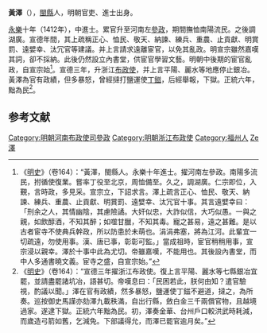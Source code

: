 '''黃澤'''（{{bd|?||?||catIdx=Huang黃澤}}），[[閩縣|閩縣]]人，明朝官吏、進士出身。

[[永樂|永樂]]十年（1412年），中進士。累官升至河南左[[參政|參政]]，期間撫恤南陽流民。之後調湖廣。宣德年間，其上疏稱正心、恤民、敬天、納諫、練兵、重農、止貢獻、明賞罰、遠嬖幸、汰冗官等建議。并上言請求遠離宦官，以免其亂政。明宣宗雖然嘉嘆其詞，卻不採納。此後仍然設立內書堂，供宦官學習文藝。明朝中後期的宦官亂政，自宣宗始<ref>《[[明史|明史]]》（卷164）：“黃澤，閩縣人。永樂十年進士。擢河南左參政。南陽多流民，拊循使復業。嘗率丁役至北京，周恤備至。久之，調湖廣。仁宗即位，入覲，言時政，多見采。宣宗立，下詔求言。澤上疏言正心、恤民、敬天、納諫、練兵、重農、止貢獻、明賞罰、遠嬖幸、汰冗官十事。其言遠嬖幸曰：「刑余之人，其情幽陰，其慮險譎。大奸似忠，大詐似信，大巧似愚。一與之親，如飲醇酒，不知其醉；如噬甘臘，不知其毒。寵之甚易，遠之甚難。是以古者宦寺不使典兵幹政，所以防患於未萌也。涓涓弗塞，將為江河。此輩宜一切疏遠，勿使用事。漢、唐已事，彰彰可監。」當成祖時，宦官稍稍用事，宣宗浸以親幸。澤於十事中此為尤切。帝雖嘉嘆，不能用也。其後設內書堂，而中人多通書曉文義。宦寺之盛，自宣宗始。”</ref>。宣德三年，升浙江[[布政使|布政使]]，并上言平陽、麗水等地應停止銀冶。黃澤為官有政績，但多暴怒，曾經撻打鹽運使[[丁鎡|丁鎡]]，后經舉報，下獄。正統六年，黜為民<ref>《[[明史|明史]]》（卷164）：“宣德三年擢浙江布政使。復上言平陽、麗水等七縣銀冶宜罷，並請盡罷諸坑冶，語甚切。帝嘆息曰：「民困若此，朕何由知？遣官驗視，酌議以聞。」澤在官有政績，然多暴怒，鹽運使丁鎡不避道，撻之，為所奏。巡按御史馬謹亦劾澤九載秩滿，自出行縣，斂白金三千兩償官物，且越境過家。遂逮下獄。正統六年黜為民。初，澤奏金華、台州戶口較洪武時耗減，而歲造弓箭如舊，乞減免。下部議得允，而澤已罷官逾月矣。”</ref>。

==参考文献==
{{wikisource|明史/卷164}}
{{Reflist}}

{{明朝人物小作品}}
{{永樂十年壬辰科殿試金榜}}
{{DEFAULTSORT:Huang黃澤}}
[[Category:明朝河南布政使司參政|Category:明朝河南布政使司參政]]
[[Category:明朝浙江布政使|Category:明朝浙江布政使]]
[[Category:福州人|Category:福州人]]
[[Category:黄姓|Ze澤]]